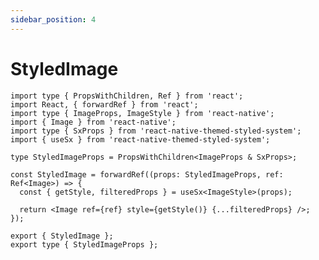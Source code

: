 ```yaml
---
sidebar_position: 4
---
```


# StyledImage

```tsx title='StyledImage.tsx'
import type { PropsWithChildren, Ref } from 'react';
import React, { forwardRef } from 'react';
import type { ImageProps, ImageStyle } from 'react-native';
import { Image } from 'react-native';
import type { SxProps } from 'react-native-themed-styled-system';
import { useSx } from 'react-native-themed-styled-system';

type StyledImageProps = PropsWithChildren<ImageProps & SxProps>;

const StyledImage = forwardRef((props: StyledImageProps, ref: Ref<Image>) => {
  const { getStyle, filteredProps } = useSx<ImageStyle>(props);

  return <Image ref={ref} style={getStyle()} {...filteredProps} />;
});

export { StyledImage };
export type { StyledImageProps };
```